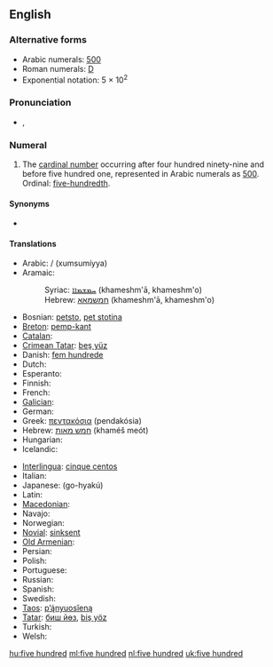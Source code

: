 ==English==

===Alternative forms===
* Arabic numerals: [[500]] {{i|see for numerical forms in other scripts}}
* Roman numerals: [[D]]
* Exponential notation: 5 &times; 10<sup>2</sup>
<!-- Please add other numerical forms to the page for 500 instead of here. -->

===Pronunciation===
* {{a|UK|US}} {{IPA|/ˈfaɪv ˈhʌn.dɹəd/|/ˈfaɪv ˈhʌn.dɹɪd/}}, {{SAMPA|/"faIv "hVn.dr@d/|/"faIv "hVn.drId/}}

===Numeral===
{{infl|en|numeral|head=[[five]] [[hundred]]}}

# {{cardinal|lang=en}} The [[cardinal number]] occurring after four hundred ninety-nine and before five hundred one, represented in Arabic numerals as [[500]]. Ordinal: [[five-hundredth]].

====Synonyms====
* {{symbolic|500}}

====Translations====
{{trans-top|cardinal number 500}}
* Arabic: {{t|ar|خمسمائة|alt=خُمْسُمِائَةٍ}} / {{Arab|[[خمس مائة|خُمْسُ مِائَةٍ]]}} (xumsumíyya)
* Aramaic:
*: Syriac: [[ܚܡܫܡܐܐ]] (khameshm'ā, khameshm'o) {{c}}
*: Hebrew: [[חמשמאא]] (khameshm'ā, khameshm'o) {{c}}
* Bosnian: [[petsto]], [[pet stotina]] {{f}}
* [[Breton]]: [[pemp-kant]]
* [[Catalan]]: {{t+|ca|cinc-cents}}
* [[Crimean Tatar]]: [[beş yüz#Crimean Tatar|beş yüz]]
* Danish: [[fem hundrede]] {{c}}
* Dutch: {{t|nl|vijfhonderd|f}}
* Esperanto: {{t|eo|kvincent|xs=Esperanto}}
* Finnish: {{t-|fi|viisisataa}}
* French: {{t|fr|cinq cents|m}}
* [[Galician]]: {{t+|gl|quiñentos|xs=Galician}}
* German: {{t|de|fünfhundert|f}}
* Greek: [[πεντακόσια]] (pendakósia)
* Hebrew: [[חמש מאות]] (khaméš meót)
* Hungarian: {{t|hu|ötszáz}}
* Icelandic: {{t-|is|fimm hundruð}}
{{trans-mid}}
* [[Interlingua]]: [[cinque centos]]
* Italian: {{t+|it|cinquecento|m}}
* Japanese: {{t|ja|五百}} (go-hyakú)
* Latin: {{t+|la|quingenti|alt=quīngentī}}
* [[Macedonian]]: {{t|mk|петстотини|tr=petstótini}}
* Navajo: {{tø|nv|ashdladi neeznádiin|xs=Navajo}}
* Norwegian: {{t|no|fem hundre}}
* [[Novial]]: [[sinksent]]
* [[Old Armenian]]: {{tø|xcl|հինգհարիւր|tr=hinghariwr|sc=Armn}}
* Persian: {{t|fa|پانصد|tr=pânsad|xs=Persian}}
* Polish: {{t|pl|pięćset}}
* Portuguese: {{t+|pt|quinhentos}}
* Russian: {{t+|ru|пятьсот|tr=pjat’sót}}
* Spanish: {{t-|es|quinientos}}
* Swedish: {{t|sv|femhundra}}
* [[Taos]]: [[p’ą́nyuosǐeną]]
* [[Tatar]]: [[биш йөз#Tatar|биш йөз]], [[biş yöz#Tatar|biş yöz]]
* Turkish: {{t-|tr|beş yüz}}
* Welsh: {{t|cy|pum cant|xs=Welsh}}
{{trans-bottom}}

[[hu:five hundred]]
[[ml:five hundred]]
[[nl:five hundred]]
[[uk:five hundred]]